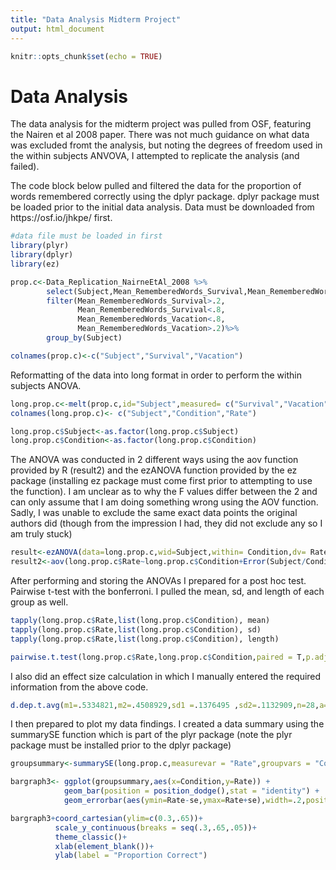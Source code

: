 ```yaml
---
title: "Data Analysis Midterm Project"
output: html_document
---
```


```r
knitr::opts_chunk$set(echo = TRUE)
```

# Data Analysis

The data analysis for the midterm project was pulled from OSF, featuring the Nairen et al 2008 paper. There was not much guidance on what data was excluded fromt the analysis, but noting the degrees of freedom used in the within subjects ANVOVA, I attempted to replicate the analysis (and failed).

The code block below pulled and filtered the data for the proportion of words remembered correctly using the dplyr package. dplyr package must be loaded prior to the initial data analysis. Data must be downloaded from https://osf.io/jhkpe/ first.

```r
#data file must be loaded in first
library(plyr)
library(dplyr)
library(ez)

prop.c<-Data_Replication_NairneEtAl_2008 %>%
        select(Subject,Mean_RememberedWords_Survival,Mean_RememberedWords_Vacation)%>%
        filter(Mean_RememberedWords_Survival>.2,
               Mean_RememberedWords_Survival<.8,
               Mean_RememberedWords_Vacation<.8,
               Mean_RememberedWords_Vacation>.2)%>%
        group_by(Subject)

colnames(prop.c)<-c("Subject","Survival","Vacation")
```

Reformatting of the data into long format in order to perform the within subjects ANOVA.

```r
long.prop.c<-melt(prop.c,id="Subject",measured= c("Survival","Vacation"))
colnames(long.prop.c)<- c("Subject","Condition","Rate")

long.prop.c$Subject<-as.factor(long.prop.c$Subject)
long.prop.c$Condition<-as.factor(long.prop.c$Condition)
```

The ANOVA was conducted in 2 different ways using the aov function provided by R (result2) and the ezANOVA function provided by the ez package (installing ez package must come first prior to attempting to use the function). I am unclear as to why the F values differ between the 2 and can only assume that I am doing something wrong using the AOV function. Sadly, I was unable to exclude the same exact data points the original authors did (though from the impression I had, they did not exclude any so I am truly stuck)
```r
result<-ezANOVA(data=long.prop.c,wid=Subject,within= Condition,dv= Rate, detailed = T)
result2<-aov(long.prop.c$Rate~long.prop.c$Condition+Error(Subject/Condition), data = long.prop.c)
```

After performing and storing the ANOVAs I prepared for a post hoc test. Pairwise t-test with the bonferroni. I pulled the mean, sd, and length of each group as well. 
```r
tapply(long.prop.c$Rate,list(long.prop.c$Condition), mean)
tapply(long.prop.c$Rate,list(long.prop.c$Condition), sd)
tapply(long.prop.c$Rate,list(long.prop.c$Condition), length)

pairwise.t.test(long.prop.c$Rate,long.prop.c$Condition,paired = T,p.adjust.method = "bonferroni")
```

I also did an effect size calculation in which I manually entered the required information from the above code.
```r
d.dep.t.avg(m1=.5334821,m2=.4508929,sd1 =.1376495 ,sd2=.1132909,n=28,a=.05)
```
I then prepared to plot my data findings. I created a data summary using the summarySE function which is part of the plyr package (note the plyr package must be installed prior to the dplyr package)
```r
groupsummary<-summarySE(long.prop.c,measurevar = "Rate",groupvars = "Condition")

bargraph3<- ggplot(groupsummary,aes(x=Condition,y=Rate)) +
            geom_bar(position = position_dodge(),stat = "identity") +
            geom_errorbar(aes(ymin=Rate-se,ymax=Rate+se),width=.2,position = position_dodge(.9))

bargraph3+coord_cartesian(ylim=c(0.3,.65))+
          scale_y_continuous(breaks = seq(.3,.65,.05))+
          theme_classic()+
          xlab(element_blank())+
          ylab(label = "Proportion Correct")

```

